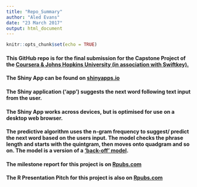 ```yaml
---
title: "Repo_Summary"
author: "Aled Evans"
date: "23 March 2017"
output: html_document
---
```


```r
knitr::opts_chunk$set(echo = TRUE)
```


#### This GitHub repo is for the final submission for the Capstone Project of the [Coursera & Johns Hopkins University (in association with Swiftkey).](https://www.coursera.org/learn/data-science-project)

#### The Shiny App can be found on [shinyapps.io](https://aledevans.shinyapps.io/Coursera_Data_Sci_Capstone_Shiny_App_v3_Final/)

#### The Shiny application ('app') suggests the next word following text input from the user.

#### The Shiny App works across devices, but is optimised for use on a desktop web browser.

#### The predictive algorithm uses the n-gram frequency to suggest/ predict the next word based on the users input. The model checks the phrase length and starts with the quintgram, then moves onto quadgram and so on. The model is a version of a ['back-off' model](https://en.wikipedia.org/wiki/Katz%27s_back-off_model).


#### The milestone report for this project is on [Rpubs.com](https://rpubs.com/aledevans/Milestone_Report_Capstone_Project_Coursera)

#### The R Presentation Pitch for this project is also on [Rpubs.com](http://rpubs.com/aledevans/coursera_data_sci_capstone_v3_r_pres)



